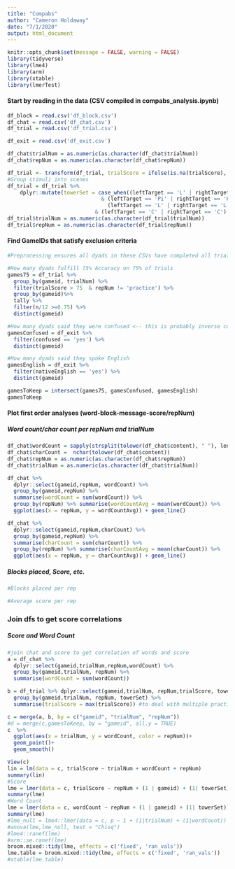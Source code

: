 ```yaml
---
title: "Compabs"
author: "Cameron Holdaway"
date: "7/1/2020"
output: html_document
---
```


```r
knitr::opts_chunk$set(message = FALSE, warning = FALSE)
library(tidyverse)
library(lme4)
library(arm)
library(xtable)
library(lmerTest)
```
#### Start by reading in the data (CSV compiled in compabs_analysis.ipynb)
```r
df_block = read.csv('df_block.csv')
df_chat = read.csv('df_chat.csv')
df_trial = read.csv('df_trial.csv')

df_exit = read.csv('df_exit.csv')

df_chat$trialNum = as.numeric(as.character(df_chat$trialNum))
df_chat$repNum = as.numeric(as.character(df_chat$repNum))

df_trial <- transform(df_trial, trialScore = ifelse(is.na(trialScore), score, trialScore)) #fix score variable name change from livetest0 to pilots
#Group stimuli into scenes
df_trial = df_trial %>%
    dplyr::mutate(towerSet = case_when((leftTarget == 'L' | rightTarget == 'L')
                              & (leftTarget == 'Pi' | rightTarget == 'Pi')~ 'L/Pi',
                                (leftTarget == 'L' | rightTarget == 'L')
                            & (leftTarget == 'C' | rightTarget == 'C') ~ 'L/C', TRUE~'C/Pi'))
df_trial$trialNum = as.numeric(as.character(df_trial$trialNum))
df_trial$repNum = as.numeric(as.character(df_trial$repNum))
```

#### Find GameIDs that satisfy exclusion criteria
```r
 
#Preprocessing ensures all dyads in these CSVs have completed all trials

#How many dyads fulfill 75% Accuracy on 75% of trials
games75 = df_trial %>% 
  group_by(gameid, trialNum) %>% 
  filter(trialScore > 75  & repNum != 'practice') %>%
  group_by(gameid)%>% 
  tally %>% 
  filter(n/12 >=0.75) %>% 
  distinct(gameid)

#How many dyads said they were confused <-- this is probably inverse coded...
gamesConfused = df_exit %>% 
  filter(confused == 'yes') %>% 
  distinct(gameid)

#How many dyads said they spoke English
gamesEnglish = df_exit %>% 
  filter(nativeEnglish == 'yes') %>% 
  distinct(gameid)

gamesToKeep = intersect(games75, gamesConfused, gamesEnglish)
gamesToKeep
```

#### Plot first order analyses (word-block-message-score/repNum)
##### Word count/char count per repNum and trialNum
```r
df_chat$wordCount = sapply(strsplit(tolower(df_chat$content), " "), length)
df_chat$charCount =  nchar(tolower(df_chat$content))
df_chat$repNum = as.numeric(as.character(df_chat$repNum))
df_chat$trialNum = as.numeric(as.character(df_chat$trialNum))

df_chat %>% 
  dplyr::select(gameid,repNum, wordCount) %>% 
  group_by(gameid,repNum) %>% 
  summarise(wordCount = sum(wordCount)) %>% 
  group_by(repNum) %>% summarise(wordCountAvg = mean(wordCount)) %>% 
  ggplot(aes(x = repNum, y = wordCountAvg)) + geom_line()

df_chat %>% 
  dplyr::select(gameid,repNum,charCount) %>% 
  group_by(gameid,repNum) %>% 
  summarise(charCount = sum(charCount)) %>% 
  group_by(repNum) %>% summarise(charCountAvg = mean(charCount)) %>% 
  ggplot(aes(x = repNum, y = charCountAvg)) + geom_line()
```

##### Blocks placed, Score, etc.
```r
#Blocks placed per rep

#Average score per rep

```
### Join dfs to get score correlations
##### Score and Word Count
```r
#join chat and score to get correlation of words and score
a = df_chat %>% 
  dplyr::select(gameid,trialNum,repNum,wordCount) %>% 
  group_by(gameid,trialNum, repNum) %>% 
  summarise(wordCount = sum(wordCount))

b = df_trial %>% dplyr::select(gameid,trialNum, repNum,trialScore, towerSet) %>% 
  group_by(gameid,trialNum, repNum, towerSet) %>% 
  summarise(trialScore = max(trialScore)) #to deal with multiple practices

c = merge(a, b, by = c("gameid", "trialNum", "repNum"))
#d = merge(c,gamesToKeep, by = "gameid", all.y = TRUE)
c  %>% 
  ggplot(aes(x = trialNum, y = wordCount, color = repNum))+
  geom_point()+
  geom_smooth()

```


```r
View(c)
lin = lm(data = c, trialScore ~ trialNum + wordCount + repNum)
summary(lin)
#Score
lme = lmer(data = c, trialScore ~ repNum + (1 | gameid) + (1| towerSet))
summary(lme)   
#Word Count
lme = lmer(data = c, wordCount ~ repNum + (1 | gameid) + (1| towerSet))
summary(lme)  
#lme_null = lme4::lmer(data = c, p ~ 1 + (1|trialNum) + (1|wordCount))
#anova(lme,lme_null, test = "Chisq")
#lme4::ranef(lme)
#arm::se.ranef(lme)
broom.mixed::tidy(lme, effects = c('fixed', 'ran_vals'))
lme.table = broom.mixed::tidy(lme, effects = c('fixed', 'ran_vals'))
#xtable(lme.table)
```